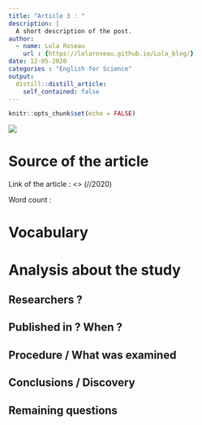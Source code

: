 ```yaml
---
title: "Article 3 : "
description: |
  A short description of the post.
author:
  - name: Lola Roseau
    url : {https://lolaroseau.github.io/Lola_blog/}
date: 12-05-2020
categories : "English for Science"
output:
  distill::distill_article:
    self_contained: false
---
```


```r
knitr::opts_chunk$set(echo = FALSE)
```

![](images/.jpg)


# Source of the article

Link of the article : <> (//2020)

Word count : 

# Vocabulary



# Analysis about the study

## Researchers ?



## Published in ? When ?



## Procedure / What was examined



## Conclusions / Discovery



## Remaining questions 


